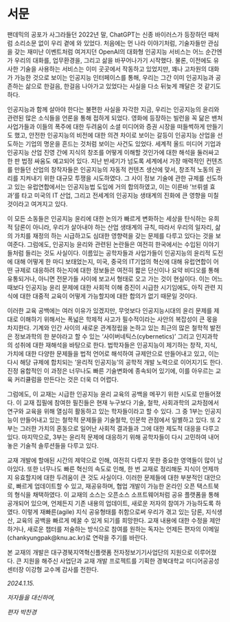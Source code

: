 # 서문 {.unnumbered}

팬데믹의 공포가 사그라들던 2022년 말, ChatGPT는 신종 바이러스가 등장하던 때처럼 소리소문 없이 우리 곁에 와 있었다. 처음에는 먼 나라 이야기처럼, 기술자들만 관심을 갖는 재미난 이벤트처럼 여겨지던 OpenAI의 대화형 인공지능 서비스는 어느 순간엔가 우리의 대화를, 업무환경을, 그리고 삶을 바꾸어나가기 시작했다. 물론, 이전에도 유사한 기술을 사용하는 서비스는 이미 곳곳에서 작동하고 있었지만, 꽤나 고차원의 대화가 가능한 것으로 보이는 인공지능 인터페이스를 통해, 우리는 그간 이미 인공지능과 공존하는 삶으로 한걸음, 한걸음 나아가고 있었다는 사실을 다소 뒤늦게 깨달은 것 같기도 하다. 

인공지능과 함께 살아야 한다는 불편한 사실을 자각한 지금, 우리는 인공지능의 윤리와 관련된 많은 소식들을 언론을 통해 접하게 되었다. 영화에 등장하는 빌런을 꼭 닮은 밴처 사업가들과 이들의 폭주에 대한 두려움이 소셜 미디어와 증권 시장을 떠들썩하게 만들기도 했고, 안전한 인공지능의 비전에 대한 의견 차이로 보이는 갈등이 인공지능 산업을 선도하는 기업의 명운을 흔드는 것처럼 보이는 사건도 있었다. 세계적 올드 미디어 기업과 인공지능 산업 진영 간에 지식의 창조를 어떻게 이해할 것인가에 대한 해석을 둘러싸고 한 판 법정 싸움도 예고되어 있다. 지난 반세기가 넘도록 세계에서 가장 매력적인 컨텐츠를 만들던 산업의 창작자들은 인공지능의 자동적 컨텐츠 생산에 맞서, 창조적 노동의 권리를 지켜내기 위한 대규모 투쟁을 시도하였다. 그 사이 정보 기술에 관한 규제를 선도하고 있는 유럽연합에서는 인공지능법 도입에 거의 합의하였고, 이는 이른바 '브뤼셀 효과'를 타고 미국의 IT 산업, 그리고 전세계의 인공지능 생태계의 진화에 큰 영향을 미칠 것이라고 여겨지고 있다.  

이 모든 소동들은 인공지능 윤리에 대한 논의가 빠르게 변화하는 세상을 탄식하는 유희적 담론이 아니라, 우리가 살아내야 하는 산업 생태계의 규칙, 따라서 우리의 일자리, 삶의 가치를 재정의 하는 시급하고도 심대한 영향력을 갖는 문제를 다루고 있다는 것을 보여준다. 그럼에도, 인공지능 윤리와 관련된 논란들은 여전히 한국에서는 수입된 이야기들처럼 들리는 것도 사실이다. 이름있는 공학자들과 사업가들이 인공지능의 윤리적 도전에 대해 어떻게 한 마디 보태었는지, 미국, 중국의 IT기업의 혁신에 대해 유럽연합이 어떤 규제로 대응하려 하는지에 대한 정보들은 여전히 짧은 단신이나 요약 비디오를 통해 유통되거나, 아니면 전문가들 사이에 보고서 형태로 오고 가는 것이 현실이다. 이는 어느 때보다 인공지능 윤리 문제에 대한 사회적 이해 증진이 시급한 시기임에도, 아직 관련 지식에 대한 대중적 교육이 어떻게 가능할지에 대한 합의가 없기 때문일 것이다. 

이러한 교육 공백에는 여러 이유가 있겠지만, 무엇보다 인공지능시대의 윤리 문제를 제대로 이해하기 위해서는 폭넓은 학제적 사고가 필수적이라는  사안의 복잡성이 큰 몫을 차지한다. 기계와 인간 사이의 새로운 관계정립을 논하고 있는 최근의 많은 철학적 발전은 정보과학의 한 분야라고 할 수 있는 '사이버네틱스(cybernetics)' 그리고 인지과학의 성취에 대한 재해석을 바탕으로 한다. 법학자들은 인공지능이 제기하는 창작, 지식, 가치에 대한 다양한 문제들을 법적 언어로 해석하여 규제안으로 만들어내고 있고, 이는 다시 해당 규제에 합치되는 '윤리적 인공지능'의 공학적 개발 노력으로 이어지기도 한다. 진정 융합적인 이 과정은 너무나도 빠른 기술변화에 종속되어 있기에, 이를 아우르는 교육 커리큘럼을 만든다는 것은 더욱 더 어렵다.

그럼에도, 이 교재는 시급한 인공지능 윤리 교육의 공백을 메꾸기 위한 시도로 만들어졌다. 이 교재 집필에 참여한 필진들은 현재 누구보다 기술, 철학, 사회과학의 교차점에서 연구와 교육을 위해 열심히 활동하고 있는 학자들이라고 할 수 있다. 그 중 1부는 인공지능이 만들어내고 있는 철학적 문제들을 기술철학, 인문학 관점에서 일별하고 있다. 또 2부는 그러한 가치의 혼동으로 일어난 사회적 결과들과 그에 대한 제도적 대응을 다루고 있다. 마지막으로, 3부는 윤리적 문제에 대응하기 위해 공학자들이 다시 고민하여 내어놓은 기술적 솔루션들을 다루고 있다. 

교재 개발에 할애된 시간의 제약으로 인해, 여전히 다루지 못한 중요한 영역들이 많이 남아있다. 또한 너무나도 빠른 혁신의 속도로 인해, 한 번 교재로 정리해둔 지식이 언제까지 유효할지에 대한 두려움이 큰 것도 사실이다. 이러한 문제들에 대한 부분적인 대안으로, 빠르게 업데이트할 수 있고, 재공유하며, 협업 개발이 가능한 온라인 오픈 택스트북의 형식을 채택하였다. 이 교재의 소스는 오픈소스 소프트웨어처럼 공유 플랫폼을 통해 공개되어 있으며, 언제든지 기존 내용의 업데이트, 새로운 저자의 참여가 가능하도록 하였다. 이렇게 재빠른(agile) 지식 공유형태를 취함으로써 우리가 겪고 있는 담론, 지식생산, 교육의 공백을 빠르게 메꿀 수 있게 되기를 희망한다. 교재 내용에 대한 수정을 제안하거나, 새로운 챕터를 저술하는 방식으로 참여를 원하는 독자는 언제든 편자의 이메일(chankyungpak@knu.ac.kr)로 연락을 주기를 바란다.    

본 교재의 개발은 대구경북지역혁신플랫폼 전자정보기기사업단의 지원으로 이루어졌다. 큰 지원을 해주신 사업단과 교재 개발 프로젝트를 기획한 경북대학교 미디어공공성센터장 이강형 교수께 감사를 전한다.


*2024.1.15.*

*저자들을 대신하여,*

*편자 박찬경*
